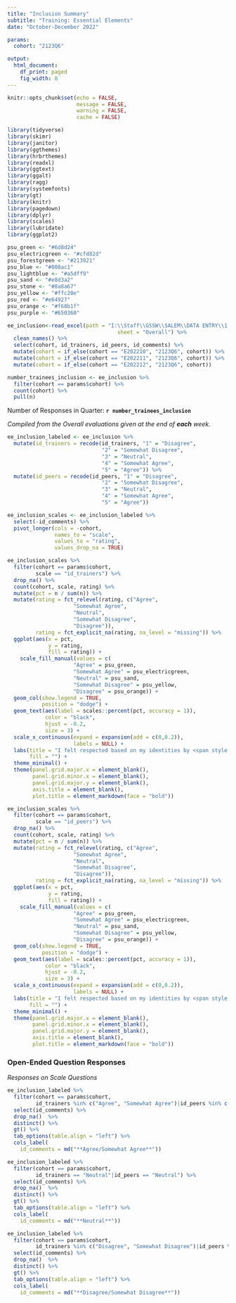 ```yaml
---
title: "Inclusion Summary"
subtitle: "Training: Essential Elements"
date: "October-December 2022"

params:
  cohort: "2123Q6"

output: 
  html_document:
    df_print: paged
    fig_width: 8
---
```

<!-- NEEDED INFORMATION - LOOK HERE
To make this work, we need to change the names of the cohorts of the quarter to the same name.
Do this in the "r excel file" chunk (starting line 65). Change name to YYYYQN (ex. 2123Q6).
Update cohort parameter in YAML to new quarter cohort.-->

```r
knitr::opts_chunk$set(echo = FALSE,
                      message = FALSE,
                      warning = FALSE,
                      cache = FALSE)
```

```r
library(tidyverse)
library(skimr)
library(janitor)
library(ggthemes)
library(hrbrthemes)
library(readxl)
library(ggtext)
library(ggalt)
library(ragg)
library(systemfonts)
library(gt)
library(knitr)
library(pagedown)
library(dplyr)
library(scales)
library(lubridate)
library(ggplot2)
```

```r
psu_green <- "#6d8d24"
psu_electricgreen <- "#cfd82d"
psu_forestgreen <- "#213921"
psu_blue <- "#008ac1"
psu_lightblue <- "#a5dff9"
psu_sand <- "#e8d3a2"
psu_stone <- "#8a8a67"
psu_yellow <- "#ffc20e"
psu_red <- "#e64927"
psu_orange <- "#f68b1f"
psu_purple <- "#650360"
```

```r
ee_inclusion<-read_excel(path = "I:\\Staff\\GSSW\\SALEM\\DATA ENTRY\\1. EE\\Archive\\2021-2023 Essential Elements DB.xlsx",
                                   sheet = "Overall") %>% 
  clean_names() %>% 
  select(cohort, id_trainers, id_peers, id_comments) %>% 
  mutate(cohort = if_else(cohort == "E202210", "2123Q6", cohort)) %>% 
  mutate(cohort = if_else(cohort == "E202211", "2123Q6", cohort)) %>% 
  mutate(cohort = if_else(cohort == "E202212", "2123Q6", cohort))

```

```r
number_trainees_inclusion <- ee_inclusion %>% 
  filter(cohort == params$cohort) %>% 
  count(cohort) %>% 
  pull(n)
```

Number of Responses in Quarter: **`r number_trainees_inclusion`**

*Compiled from the Overall evaluations given at the end of **each** week.*

```r
ee_inclusion_labeled <- ee_inclusion %>% 
  mutate(id_trainers = recode(id_trainers, "1" = "Disagree",
                              "2" = "Somewhat Disagree",
                              "3" = "Neutral",
                              "4" = "Somewhat Agree",
                              "5" = "Agree")) %>% 
  mutate(id_peers = recode(id_peers, "1" = "Disagree",
                              "2" = "Somewhat Disagree",
                              "3" = "Neutral",
                              "4" = "Somewhat Agree",
                              "5" = "Agree"))

ee_inclusion_scales <- ee_inclusion_labeled %>%
  select(-id_comments) %>% 
  pivot_longer(cols = -cohort,
               names_to = "scale",
               values_to = "rating",
               values_drop_na = TRUE)
```

```r
ee_inclusion_scales %>%
  filter(cohort == params$cohort,
         scale == "id_trainers") %>% 
  drop_na() %>% 
  count(cohort, scale, rating) %>% 
  mutate(pct = n / sum(n)) %>% 
  mutate(rating = fct_relevel(rating, c("Agree",
                     "Somewhat Agree",
                     "Neutral",
                     "Somewhat Disagree",
                     "Disagree")),
         rating = fct_explicit_na(rating, na_level = "missing")) %>% 
  ggplot(aes(x = pct,
             y = rating,
             fill = rating)) +
    scale_fill_manual(values = c(
                     "Agree" = psu_green,
                     "Somewhat Agree" = psu_electricgreen,
                     "Neutral" = psu_sand,
                     "Somewhat Disagree" = psu_yellow,
                     "Disagree" = psu_orange)) +
  geom_col(show.legend = TRUE,
           position = "dodge") +
  geom_text(aes(label = scales::percent(pct, accuracy = 1)),
            color = "black",
            hjust = -0.2,
            size = 3) +
  scale_x_continuous(expand = expansion(add = c(0,0.2)),
                     labels = NULL) +
  labs(title = "I felt respected based on my identities by <span style = 'color: #008ac1'>trainers/staff</span>",
       fill = "") +
  theme_minimal() +
  theme(panel.grid.major.x = element_blank(),
        panel.grid.minor.x = element_blank(),
        panel.grid.major.y = element_blank(),
        axis.title = element_blank(),
        plot.title = element_markdown(face = "bold"))
```

```r
ee_inclusion_scales %>% 
  filter(cohort == params$cohort,
         scale == "id_peers") %>% 
  drop_na() %>% 
  count(cohort, scale, rating) %>% 
  mutate(pct = n / sum(n)) %>% 
  mutate(rating = fct_relevel(rating, c("Agree",
                     "Somewhat Agree",
                     "Neutral",
                     "Somewhat Disagree",
                     "Disagree")),
         rating = fct_explicit_na(rating, na_level = "missing")) %>% 
  ggplot(aes(x = pct,
             y = rating,
             fill = rating)) +
    scale_fill_manual(values = c(
                     "Agree" = psu_green,
                     "Somewhat Agree" = psu_electricgreen,
                     "Neutral" = psu_sand,
                     "Somewhat Disagree" = psu_yellow,
                     "Disagree" = psu_orange)) +
  geom_col(show.legend = TRUE,
           position = "dodge") +
  geom_text(aes(label = scales::percent(pct, accuracy = 1)),
            color = "black",
            hjust = -0.2,
            size = 3) +
  scale_x_continuous(expand = expansion(add = c(0,0.2)),
                     labels = NULL) +
  labs(title = "I felt respected based on my identities by <span style = 'color: #650360'>peers</span>",
       fill = "") +
  theme_minimal() +
  theme(panel.grid.major.x = element_blank(),
        panel.grid.minor.x = element_blank(),
        panel.grid.major.y = element_blank(),
        axis.title = element_blank(),
        plot.title = element_markdown(face = "bold"))
```

### Open-Ended Question Responses

*Responses on Scale Questions*

```r
ee_inclusion_labeled %>% 
  filter(cohort == params$cohort,
         id_trainers %in% c("Agree", "Somewhat Agree")|id_peers %in% c("Agree", "Somewhat Agree")) %>% 
  select(id_comments) %>% 
  drop_na()  %>% 
  distinct() %>% 
  gt() %>% 
  tab_options(table.align = "left") %>% 
  cols_label(
    id_comments = md("**Agree/Somewhat Agree**"))
```

```r
ee_inclusion_labeled %>% 
  filter(cohort == params$cohort,
         id_trainers == "Neutral"|id_peers == "Neutral") %>% 
  select(id_comments) %>% 
  drop_na()  %>% 
  distinct() %>% 
  gt() %>% 
  tab_options(table.align = "left") %>% 
  cols_label(
    id_comments = md("**Neutral**"))
```

```r
ee_inclusion_labeled %>% 
  filter(cohort == params$cohort,
         id_trainers %in% c("Disagree", "Somewhat Disagree")|id_peers %in% c("Disagree", "Somewhat Disagree")) %>% 
  select(id_comments) %>% 
  drop_na()  %>%
  distinct() %>% 
  gt() %>% 
  tab_options(table.align = "left") %>% 
  cols_label(
    id_comments = md("**Disagree/Somewhat Disagree**"))
```

